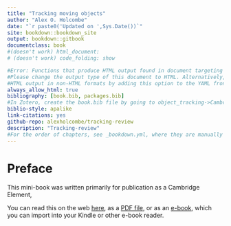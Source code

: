 ```yaml
--- 
title: "Tracking moving objects"
author: "Alex O. Holcombe"
date: "`r paste0('Updated on ',Sys.Date())`"
site: bookdown::bookdown_site
output: bookdown::gitbook
documentclass: book
#(doesn't work) html_document:
# (doesn't work) code_folding: show

#Error: Functions that produce HTML output found in document targeting latex output.
#Please change the output type of this document to HTML. Alternatively, you can allow
#HTML output in non-HTML formats by adding this option to the YAML front-matter of your rmarkdown file:
always_allow_html: true
bibliography: [book.bib, packages.bib]
#In Zotero, create the book.bib file by going to object_tracking->CambridgeElement, select all items, right-click->Export items->BetterBibTex
biblio-style: apalike
link-citations: yes
github-repo: alexholcombe/tracking-review
description: "Tracking-review"
#For the order of chapters, see _bookdown.yml, where they are manually specified
---
```


# Preface

This mini-book was written primarily for publication as a Cambridge Element, 

You can read this on the web [here](https://psyc2016.whatanimalssee.com/index.html), as a [PDF file](bookdown-demo.pdf), or as an [e-book](bookdown-demo.epub), which you can import into your Kindle or other e-book reader.

<!-- _bookdown.yml specifies the chapters order -->

<!-- To launch CANVAS VIDEOS, I tried looking at the private hyperlink within the Canvas page and used
https://www.url-encode-decode.com to unescape the characters, but that yields failed launch:

[canvas video](https://sydney.instructuremedia.com/lti/launch?custom_arc_display_download=true&custom_arc_launch_type=embed&custom_arc_media_id=83d5fa8f-2601-4cde-8500-16b22da451f4-79254)

This doesn't work either:
[Canvas video](https://sydney.instructuremedia.com/embed/83d5fa8f-2601-4cde-8500-16b22da451f4-79254)
-->
<!-- CANVAS quizzes - I can't see any way to make external links work, even for a Canvas Commons quiz, it takes you to a bizarro Canvas login https://lor.instructure.com/resources/76da8b14c91a40d885c6fe0452bf33f4?shared -->


<!--
```theorem
For a right triangle, if $c$ denotes the length of the hypotenuse
```
-->
